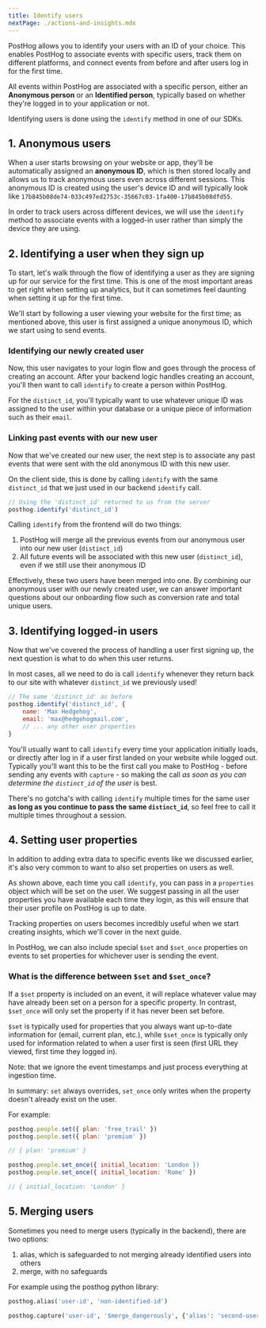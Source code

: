 ```yaml
---
title: Identify users
nextPage: ./actions-and-insights.mdx
---
```



PostHog allows you to identify your users with an ID of your choice. This enables PostHog to associate events with specific users, track them on different platforms, and connect events from before and after users log in for the first time.

All events within PostHog are associated with a specific person, either an **Anonymous person** or an **Identified person**, typically based on whether they're logged in to your application or not.

Identifying users is done using the `identify` method in one of our SDKs.

## 1. Anonymous users

When a user starts browsing on your website or app, they'll be automatically assigned an **anonymous ID**, which is then stored locally and allows us to track anonymous users even across different sessions.
This anonymous ID is created using the user's device ID and will typically look like `17b845b08de74-033c497ed2753c-35667c03-1fa400-17b845b08dfd55`.

In order to track users across different devices, we will use the `identify` method to associate events with a logged-in user rather than simply the device they are using.

## 2. Identifying a user when they sign up

To start, let's walk through the flow of identifying a user as they are signing up for our service for the first time.
This is one of the most important areas to get right when setting up analytics, but it can sometimes feel daunting when setting it up for the first time.

We'll start by following a user viewing your website for the first time; as mentioned above, this user is first assigned a unique anonymous ID, which we start using to send events.

### Identifying our newly created user

Now, this user navigates to your login flow and goes through the process of creating an account.
After your backend logic handles creating an account, you'll then want to call `identify` to create a person within PostHog.

<IdentifyUserBackend />

For the `distinct_id`, you'll typically want to use whatever unique ID was assigned to the user within your database or a unique piece of information such as their `email`.

### Linking past events with our new user

Now that we've created our new user, the next step is to associate any past events that were sent with the old anonymous ID with this new user.

On the client side, this is done by calling `identify` with the same `distinct_id` that we just used in our backend `identify` call.

```js
// Using the 'distinct_id' returned to us from the server
posthog.identify('distinct_id')
```

Calling `identify` from the frontend will do two things:

1. PostHog will merge all the previous events from our anonymous user into our new user (`distinct_id`)
2. All future events will be associated with this new user (`distinct_id`), even if we still use their anonymous ID

Effectively, these two users have been merged into one.
By combining our anonymous user with our newly created user, we can answer important questions about our onboarding flow such as conversion rate and total unique users.

## 3. Identifying logged-in users

Now that we've covered the process of handling a user first signing up, the next question is what to do when this user returns.

In most cases, all we need to do is call `identify` whenever they return back to our site with whatever `distinct_id` we previously used!

```js
// The same 'distinct_id' as before
posthog.identify('distinct_id', {
    name: 'Max Hedgehog',
    email: 'max@hedgehogmail.com',
    // ... any other user properties
}
```

You'll usually want to call `identify` every time your application initially loads, or directly after log in if a user first landed on your website while logged out.
Typically you'll want this to be the first call you make to PostHog - before sending any events with `capture` - so making the call _as soon as you can determine the `distinct_id` of the user_ is best.

There's no gotcha's with calling `identify` multiple times for the same user **as long as you continue to pass the same `distinct_id`**, so feel free to call it multiple times throughout a session.

## 4. Setting user properties

In addition to adding extra data to specific events like we discussed earlier, it's also very common to want to also set properties on users as well.

As shown above, each time you call `identify`, you can pass in a `properties` object which will be set on the user. We suggest passing in all the user properties you have available each time they login, as this will ensure that their user profile on PostHog is up to date.

Tracking properties on users becomes incredibly useful when we start creating insights, which we'll cover in the next guide.

In PostHog, we can also include special `$set` and `$set_once` properties on events to set properties for whichever user is sending the event.

### What is the difference between `$set` and `$set_once`?

If a `$set` property is included on an event, it will replace whatever value may have already been set on a person for a specific property.
In contrast, `$set_once` will only set the property if it has never been set before.

`$set` is typically used for properties that you always want up-to-date information for (email, current plan, etc.), while `$set_once` is typically only used for information related to when a user first is seen (first URL they viewed, first time they logged in).

Note: that we ignore the event timestamps and just process everything at ingestion time.

In summary: `set` always overrides, `set_once` only writes when the property doesn't already exist on the user.

For example:

```js
posthog.people.set({ plan: 'free_trail' })
posthog.people.set({ plan: 'premium' })

// { plan: 'premium' }

posthog.people.set_once({ initial_location: 'London })
posthog.people.set_once({ initial_location: 'Rome' })

// { initial_location: 'London' }
```

## 5. Merging users

Sometimes you need to merge users (typically in the backend), there are two options:
1. alias, which is safeguarded to not merging already identified users into others
2. merge, with no safeguards

For example using the posthog python library:

```py
posthog.alias('user-id', 'non-identified-id')

posthog.capture('user-id', '$merge_dangerously', {'alias': 'second-user-id'})
```
